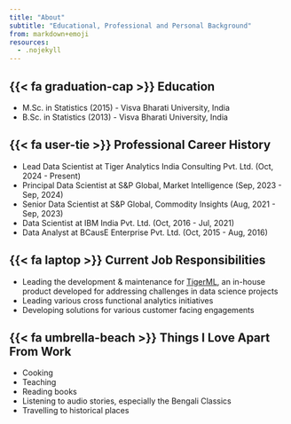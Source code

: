 ```yaml
---
title: "About"
subtitle: "Educational, Professional and Personal Background"
from: markdown+emoji
resources:
  - .nojekyll
---
```


## {{< fa graduation-cap >}} Education
+ M.Sc. in Statistics (2015) - Visva Bharati University, India
+ B.Sc. in Statistics (2013) - Visva Bharati University, India

## {{< fa user-tie >}} Professional Career History
+ Lead Data Scientist at Tiger Analytics India Consulting Pvt. Ltd. (Oct, 2024 - Present)
+ Principal Data Scientist at S&P Global, Market Intelligence (Sep, 2023 - Sep, 2024)
+ Senior Data Scientist at S&P Global, Commodity Insights (Aug, 2021 - Sep, 2023)
+ Data Scientist at IBM India Pvt. Ltd. (Oct, 2016 - Jul, 2021)
+ Data Analyst at BCausE Enterprise Pvt. Ltd. (Oct, 2015 - Aug, 2016)

## {{< fa laptop >}} Current Job Responsibilities
+ Leading the development & maintenance for [TigerML](https://www.tigeranalytics.com/open-ip/foundation/tigerml/), an in-house product developed for addressing challenges in data science projects
+ Leading various cross functional analytics initiatives
+ Developing solutions for various customer facing engagements

## {{< fa umbrella-beach >}} Things I Love Apart From Work
+ Cooking
+ Teaching
+ Reading books
+ Listening to audio stories, especially the Bengali Classics
+ Travelling to historical places